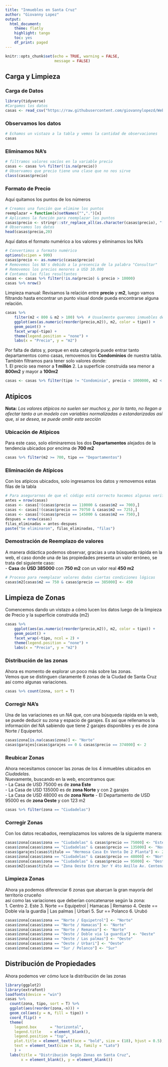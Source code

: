 ---
title: "Inmuebles en Santa Cruz"
author: "Giovanny Lopez"
output:
  html_document: 
    theme: flatly
    highlight: tango
    toc: yes
    df_print: paged
---

```{r setup, include=FALSE}
knitr::opts_chunk$set(echo = TRUE, warning = FALSE,
                      message = FALSE)
```

## Carga y Limpieza

### Carga de Datos
```{r}
library(tidyverse)
#Cargamos los datos
casas <- read_csv("https://raw.githubusercontent.com/giovannylopezd/Web-Scrapping/master/casas.csv")
```

### Observamos los datos
```{r}
# Echamos un vistazo a la tabla y vemos la cantidad de observaciones
casas
```

### Eliminamos NA's
```{r}
# filtramos valores vacíos en la variable precio 
casas <- casas %>% filter(!is.na(precio))
# Observamos que precio tiene una clase que no nos sirve
class(casas$precio)
```

### Formato de Precio
Aquí quitamos los puntos de los números
```{r}
# Creamos una función que elimine los puntos
reemplazar = function(x)setNames("",".")[x]
# Aplicamos la función para reemplazar los puntos
casas$precio <- stringr::str_replace_all(as.character(casas$precio), "[.]", reemplazar)
# Observamos los datos
head(casas$precio,20)
```

Aquí datos el formato numérico a los valores y eliminamos los NA's
```{r}
# Convertimos a formato numérico 
options(scipen = 999)
casas$precio <- as.numeric(casas$precio)
# Removemos los NA's debido a la presencia de la palabra "Consultar"
# Removemos los precios menores a USD 10.000
# Contamos las filas resultantes
casas <- casas %>% filter(!is.na(precio) & precio > 10000)
casas %>% nrow()
```

Limpieza manual:
Revisamos la relación entre **precio** y **m2**, luego vamos filtrando hasta encontrar un punto visual donde pueda encontrarse alguna relación.  
```{r}
casas %>%
    filter(m2 < 800 & m2 > 100) %>%  # Usualmente queremos inmuebles dentro de estos parámetros de superficie construida
    ggplot(aes(as.numeric(reorder(precio,m2)), m2, color = tipo)) +
    geom_point() +
    facet_wrap(~tipo) +
    theme(legend.position = "none") +
    labs(x = "Precio", y = "m2")
```

Por falta de datos y, porque en esta categoría puede entrar tanto departamentos como casas, removemos los **Condominios** de nuestra tabla.  
También filtramos para tener solo valores donde:  
1. El precio sea menor a **1 millón**
2. La superficie construida sea menor a **800m2** y mayor a **100m2**
```{r}
casas <- casas %>% filter(tipo != "Condominio", precio < 1000000, m2 < 800 & m2 > 100)
```


## Atípicos {.tabset .tabset-fade .tabset-pills}

**Nota:** *Los valores atípicos no suelen ser muchos y, por lo tanto, no llegan a afectar tanto a un modelo con variables normalizadas o estandarizadas así que, si se desea, se puede omitir esta sección*  

### Ubicación de Atípicos
Para este caso, solo eliminaremos los dos **Departamentos** alejados de la tendencia ubicados por encima de **700 m2**
```{r}
casas %>% filter(m2 >= 700, tipo == "Departamentos")
```


### Eliminación de Atípicos
Con los atípicos ubicados, solo ingresamos los datos y removemos estas filas de la tabla
```{r}
# Para asegurarnos de que el código está correcto hacemos algunas verificaciones
antes = nrow(casas)
casas <- casas[!(casas$precio == 110000 & casas$m2 == 700),]
casas <- casas[!(casas$precio == 79750 & casas$m2 == 725),]
casas <- casas[!(casas$precio == 145000 & casas$m2 == 750),]
despues = nrow(casas)
filas_eliminadas = antes-despues
paste("Se eliminaron", filas_eliminadas, "filas")
```


### Demostración de Reemplazo de valores
A manera didáctica podemos observar, gracias a una búsqueda rápida en la web, el caso donde una de las propiedades presenta un valor erróneo, se trata del siguiente caso:  
- **Casa** de **USD 385000** con **750 m2** con un valor real **450 m2**  
```{r}
# Proceso para reemplazar valores dadas ciertas condiciones lógicas
casas$m2[casas$m2 == 750 & casas$precio == 385000] <- 450
```


## Limpieza de Zonas {.tabset .tabset-fade .tabset-pills}  

Comencemos dando un vistazo a cómo lucen los datos luego de la limpieza de Precio y la superficie construida (m2)
```{r}
casas %>% 
    ggplot(aes(as.numeric(reorder(precio,m2)), m2, color = tipo)) +
    geom_point() +
    facet_wrap(~tipo, ncol = 2) +
    theme(legend.position = "none") +
    labs(x = "Precio", y = "m2")
```

### Distribución de las zonas

Ahora es momento de explorar un poco más sobre las zonas.  
Vemos que se distinguen claramente 6 zonas de la Ciudad de Santa Cruz así como algunas variaciones.
```{r}
casas %>% count(zona, sort = T)
```


### Corregir NA's

Una de las variaciones es un *NA* que, con una búsqueda rápida en la web, se puede deducir su zona y espacio de garajes.  Es así que rellenamos la información del NA sabiendo que tiene 2 garajes disponibles y es de zona Norte / Equipertol.
```{r}
casas$zona[is.na(casas$zona)] <- "Norte"
casas$garajes[casas$garajes == 0 & casas$precio == 374000] <- 2
```


### Reubicar Zonas

Ahora necesitamos conocer las zonas de los 4 inmuebles ubicados en *Ciudadelas*.  
Nuevamente, buscando en la web, encontramos que:  
- La Casa de USD 75000 es de **zona Este**  
- La Casa de USD 135000 es de **zona Norte** y con 2 garajes  
- La Casa de USD 48000 es de **zona Norte** 
- El Departamento de USD 95000 es de **zona Oeste** y con 123 m2
```{r}
casas %>% filter(zona == "Ciudadelas")
```


### Corregir Zonas

Con los datos recabados, reemplazamos los valores de la siguiente manera:
```{r}
casas$zona[casas$zona == "Ciudadelas" & casas$precio == 75000] <- "Este"
casas$zona[casas$zona == "Ciudadelas" & casas$precio == 135000] <- "Norte"
casas$garajes[casas$titulo == "Hermosa Casa En Venta De 2 Planta"] <- 2
casas$zona[casas$zona == "Ciudadelas" & casas$precio == 48000] <- "Norte"
casas$zona[casas$zona == "Ciudadelas" & casas$precio == 95000] <- "Oeste"
casas$m2[casas$titulo == "Zona Oeste Entre 3er Y 4to Anillo Av. Centenario"] <- 123
```


### Limpieza Zonas

Ahora ya podemos diferenciar 6 zonas que abarcan la gran mayoría del territorio cruceño  
así como las variaciones que deberían concatenarse según la zona:  
1. Centro
2. Este
3. Norte    ==    Equipetrol | Hamacas | Remanso
4. Oeste    ==    Doble via la guardia | Las palmas | Urbari
5. Sur      ==    Polanco
6. Urubó
```{r}
casas$zona[casas$zona == "Norte / Equipetrol"] <- "Norte"
casas$zona[casas$zona == "Norte / Hamacas"] <- "Norte"
casas$zona[casas$zona == "Norte / Remanso"] <- "Norte"
casas$zona[casas$zona == "Oeste / Doble via la guardia"] <- "Oeste"
casas$zona[casas$zona == "Oeste / Las palmas"] <- "Oeste"
casas$zona[casas$zona == "Oeste / Urbari"] <- "Oeste"
casas$zona[casas$zona == "Sur / Polanco"] <- "Sur"
```


## Distribución de Propiedades
Ahora podemos ver cómo luce la distribución de las zonas
```{r}
library(ggplot2)
library(extrafont)
loadfonts(device = "win")
casas %>%
  count(zona, tipo, sort = T) %>%
  ggplot(aes(reorder(zona,-n))) +
  geom_col(aes(y = n, fill = tipo)) +
  coord_flip() +
  theme(
    legend.box      = "horizontal",
    legend.title    = element_blank(),
    legend.position = "top",
    plot.title = element_text(face = "bold", size = (18), hjust = 0.5),
    text = element_text(size = 16, family = "Lato")
    ) +
  labs(title = "Distribución Según Zonas en Santa Cruz",
       x = element_blank(), y = element_blank())
```







